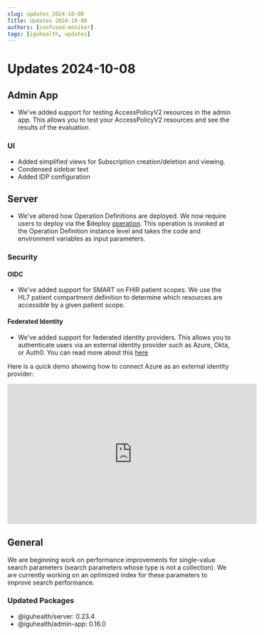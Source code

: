 ```yaml
---
slug: updates_2024-10-08
Title: Updates 2024-10-08
authors: [confused-moniker]
tags: [iguhealth, updates]
---
```


# Updates 2024-10-08

## Admin App

* We've added support for testing AccessPolicyV2 resources in the admin app. This allows you to test your AccessPolicyV2 resources and see the results of the evaluation.

### UI
* Added simplified views for Subscription creation/deletion and viewing.
* Condensed sidebar text
* Added IDP configuration

## Server

* We've altered how Operation Definitions are deployed. We now require users to deploy via the $deploy [operation](https://github.com/IGUHealth/IGUHealth/blob/main/artifacts/r4/iguhealth-core/definitions/iguhealth/operation/deploy.json).
This operation is invoked at the Operation Definition instance level and takes the code and environment variables as input parameters.

### Security

#### OIDC
* We've added support for SMART on FHIR patient scopes. We use the HL7 patient compartment definition to determine which resources are accessible by a given patient scope.

#### Federated Identity
* We've added support for federated identity providers. This allows you to authenticate users via an external identity provider such as Azure, Okta, or Auth0.
You can read more about this [here](/documentation/Security/External%20Identity%20Providers/Getting%20Started)

Here is a quick demo showing how to connect Azure as an external identity provider:

<iframe width="560" height="315" src="https://www.youtube.com/embed/I0nsLZz8DZc?si=4UmciAErRM1ZhlK6" title="YouTube video player" frameborder="0" allow="accelerometer; autoplay; clipboard-write; encrypted-media; gyroscope; picture-in-picture; web-share" referrerpolicy="strict-origin-when-cross-origin" allowfullscreen>
</iframe>


## General

We are beginning work on performance improvements for single-value search parameters (search parameters whose type is not a collection).
We are currently working on an optimized index for these parameters to improve search performance.

### Updated Packages
* @iguhealth/server: 0.23.4
* @iguhealth/admin-app: 0.16.0